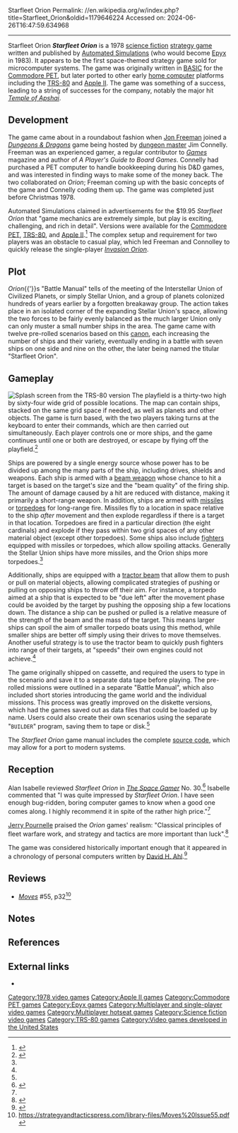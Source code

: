 Starfleet Orion
Permalink: //en.wikipedia.org/w/index.php?title=Starfleet_Orion&oldid=1179646224
Accessed on: 2024-06-26T16:47:59.634968



------
Starfleet Orion
{{Short description|1978 video game}}
{{Infobox video game
|title = Starfleet Orion
|image = StarfleetOrionCover.png
|caption = Rule book cover art
|developer = [[Epyx]]
|publisher = Epyx
|designer = [[Jon Freeman (game designer)|Jon Freeman]]<br>Jim Connelley
|released = 1978
|genre = [[science fiction|Sci-Fi]] [[strategy game]]
|modes = [[Hotseat (multiplayer mode)|two-player hotseat]]
|platforms = [[Commodore PET|PET]], [[TRS-80]], [[Apple II series|Apple II]]
|alt = Cover art of the rule book for the Commodore PET version of Starfleet Orion
}}
'''''Starfleet Orion''''' is a 1978 [[science fiction]] [[strategy game]] written and published by [[Epyx|Automated Simulations]] (who would become [[Epyx]] in 1983). It appears to be the first space-themed strategy game sold for microcomputer systems. The game was originally written in [[BASIC]] for the [[Commodore PET]], but later ported to other early [[home computer]] platforms including the [[TRS-80]] and [[Apple II series|Apple II]]. The game was something of a success, leading to a string of successes for the company, notably the major hit ''[[Temple of Apshai]]''.

==Development==
The game came about in a roundabout fashion when [[Jon Freeman (game designer)|Jon Freeman]] joined a ''[[Dungeons & Dragons]]'' game being hosted by [[Dungeon Master|dungeon master]] Jim Connelly. Freeman was an experienced gamer, a regular contributor to ''[[Games (magazine)|Games]]'' magazine and author of ''A Player's Guide to Board Games''. Connelly had purchased a PET computer to handle bookkeeping during his D&D games, and was interested in finding ways to make some of the money back. The two collaborated on ''Orion''; Freeman coming up with the basic concepts of the game and Connelly coding them up. The game was completed just before Christmas 1978.

Automated Simulations claimed in advertisements for the $19.95 ''Starfleet Orion'' that "game mechanics are extremely simple, but play is exciting, challenging, and rich in detail". Versions were available for the [[Commodore PET]], [[TRS-80]], and [[Apple II]].<ref name="as197908">{{Cite magazine |date=August 1979 |title=Starfleet Orion |url=https://archive.org/stream/byte-magazine-1979-08/1979_08_BYTE_04-08_LISP#page/n183/mode/2up |magazine=BYTE |type=advertisement |page=184}}</ref> The complex setup and requirement for two players was an obstacle to casual play, which led Freeman and Connolley to quickly release the single-player ''[[Invasion Orion]]''.

==Plot==
''Orion''{{'}}s "Battle Manual" tells of the meeting of the Interstellar Union of Civilized Planets, or simply Stellar Union, and a group of planets colonized hundreds of years earlier by a forgotten breakaway group. The action takes place in an isolated corner of the expanding Stellar Union's space, allowing the two forces to be fairly evenly balanced as the much larger Union only can only muster a small number ships in the area. The game came with twelve pre-rolled scenarios based on this [[Canon (fiction)|canon]], each increasing the number of ships and their variety, eventually ending in a battle with seven ships on one side and nine on the other, the later being named the titular "Starfleet Orion".

==Gameplay==
[[File:Starfleet_Orion_TRS-80_splash_screen.png|thumb|alt=Splash screen from the TRS-80 version |Splash screen from the TRS-80 version]]
The playfield is a thirty-two high by sixty-four wide grid of possible locations. The map can contain ships, stacked on the same grid space if needed, as well as planets and other objects. The game is turn based, with the two players taking turns at the keyboard to enter their commands, which are then carried out simultaneously. Each player controls one or more ships, and the game continues until one or both are destroyed, or escape by flying off the playfield.<ref name=bat>{{cite work |first=Jon |last=Freeman |title=Starfleet Orion Battle Manual |url=https://archive.org/details/Starfleet_Orion_Battle_Manual_1979_Automated_Simulations |publisher=Automated Simulations |date=1979}}</ref>

Ships are powered by a single energy source whose power has to be divided up among the many parts of the ship, including drives, shields and weapons. Each ship is armed with a [[directed-energy weapon|beam weapon]] whose chance to hit a target is based on the target's size and the "beam quality" of the firing ship. The amount of damage caused by a hit are reduced with distance, making it primarily a short-range weapon. In addition, ships are armed with [[missile]]s or [[torpedo|torpedoes]] for long-range fire. Missiles fly to a location in space relative to the ship ''after'' movement and then explode regardless if there is a target in that location. Torpedoes are fired in a particular direction (the eight cardinals) and explode if they pass within two grid spaces of any other material object (except other torpedoes). Some ships also include [[fighter aircraft|fighter]]s equipped with missiles or torpedoes, which allow spoiling attacks. Generally the Stellar Union ships have more missiles, and the Orion ships more torpedoes.<ref name=bat/>

Additionally, ships are equipped with a [[tractor beam]] that allow them to push or pull on material objects, allowing complicated strategies of pushing or pulling on opposing ships to throw off their aim. For instance, a torpedo aimed at a ship that is expected to be "due left" after the movement phase could be avoided by the target by pushing the opposing ship a few locations down. The distance a ship can be pushed or pulled is a relative measure of the strength of the beam and the mass of the target. This means larger ships can spoil the aim of smaller torpedo boats using this method, while smaller ships are better off simply using their drives to move themselves. Another useful strategy is to use the tractor beam to quickly push fighters into range of their targets, at "speeds" their own engines could not achieve.<ref name=bat/>

The game originally shipped on cassette, and required the users to type in the scenario and save it to a separate data tape before playing.{{efn|Actually, in [[Commodore BASIC]] it was possible to save named files to tape. To load by name, the cassette would start reading the tape as normal, ignoring files with other names. This was a fairly unique capability, one that would have allowed the scenarios be saved onto the same cassette as the game program itself. The scenario files were not very large, so the delay in loading later ones would not be onerous. It is not clear why they did not use this facility}} The pre-rolled missions were outlined in a separate "Battle Manual", which also included short stories introducing the game world and the individual missions. This process was greatly improved on the diskette versions, which had the games saved out as data files that could be loaded up by name. Users could also create their own scenarios using the separate "<code>BUILDER</code>" program, saving them to tape or disk.<ref name=bat/>

The ''Starfleet Orion'' game manual includes the complete [[source code]], which may allow for a port to modern systems.

==Reception==
Alan Isabelle reviewed ''Starfleet Orion'' in ''[[The Space Gamer]]'' No. 30.<ref name="SG">{{cite journal|last=Isabelle|first=Alan |date=August 1980 |title=Capsule Reviews|journal=[[The Space Gamer]]|publisher=[[Steve Jackson Games]]|issue=30|pages=29}}</ref> Isabelle commented that "I was quite impressed by ''Starfleet Orion''. I have seen enough bug-ridden, boring computer games to know when a good one comes along. I highly recommend it in spite of the rather high price."<ref name="SG"/>

[[Jerry Pournelle]] praised the ''Orion'' games' realism: "Classical principles of fleet warfare work, and strategy and tactics are more important than luck".<ref name="pournelle198012">{{cite news | url=https://archive.org/stream/byte-magazine-1980-12/1980_12_BYTE_05-12_Adventure#page/n223/mode/2up | title=BASIC, Computer Languages, and Computer Adventures | work=BYTE | date=December 1980 | accessdate=18 October 2013 | author=Pournelle, Jerry | pages=222}}</ref>

The game was considered historically important enough that it appeared in a chronology of personal computers written by [[David H. Ahl]].<ref>{{cite journal |first=David |last=Ahl |title= Ascent of the personal computer |journal=Creative Computing |date=November 1984 |page=80}}</ref>

==Reviews==
*''[[Moves (magazine)|Moves]]'' #55, p32<ref>https://strategyandtacticspress.com/library-files/Moves%20Issue55.pdf {{bare URL PDF|date=April 2023}}</ref>

==Notes==
{{notelist}}

==References==
<!--Response to the note: Pre-recorded cassettes typically had the erasure tab (at the back of the cassette) removed preventing writing to the cassette. -->
{{reflist}}

==External links==
*{{moby game|id=/53408/starfleet-orion}}

[[Category:1978 video games]]
[[Category:Apple II games]]
[[Category:Commodore PET games]]
[[Category:Epyx games]]
[[Category:Multiplayer and single-player video games]]
[[Category:Multiplayer hotseat games]]
[[Category:Science fiction video games]]
[[Category:TRS-80 games]]
[[Category:Video games developed in the United States]]